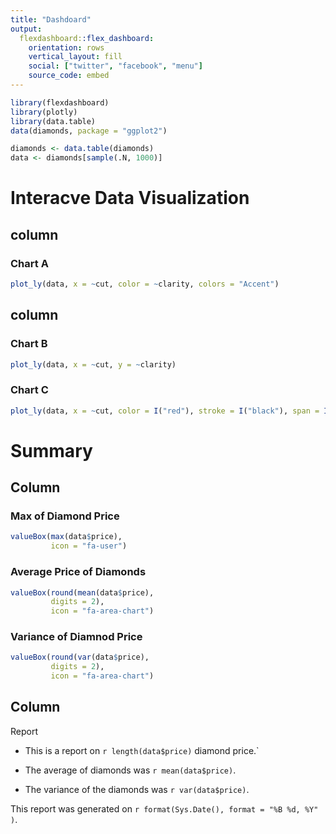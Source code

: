 ```yaml
---
title: "Dashdoard"
output: 
  flexdashboard::flex_dashboard:
    orientation: rows
    vertical_layout: fill
    social: ["twitter", "facebook", "menu"]
    source_code: embed
---
```


```r
library(flexdashboard)
library(plotly)
library(data.table)
data(diamonds, package = "ggplot2")
```

```r
diamonds <- data.table(diamonds)
data <- diamonds[sample(.N, 1000)]
```

Interacve Data Visualization
=======================================

column {data-width=650}
---------------------------------

### Chart A

```r
plot_ly(data, x = ~cut, color = ~clarity, colors = "Accent")
```
column {data-width=350}
---------------------------------

### Chart B

```r
plot_ly(data, x = ~cut, y = ~clarity)
```


### Chart C

```r
plot_ly(data, x = ~cut, color = I("red"), stroke = I("black"), span = I(2))
```



Summary {data-orientation=columns}
===============================================

Column
-----------------------------------------------

### Max of Diamond Price

```r
valueBox(max(data$price),
         icon = "fa-user")
```

### Average Price of Diamonds

```r
valueBox(round(mean(data$price),
         digits = 2),
         icon = "fa-area-chart")
```


### Variance of Diamnod Price

```r
valueBox(round(var(data$price),
         digits = 2),
         icon = "fa-area-chart")
```


Column 
-----------------------------------------

Report

* This is a report on `r length(data$price)` diamond price.`

* The average of diamonds was `r mean(data$price)`.

* The variance of the diamonds was `r var(data$price)`.

This report was generated on `r format(Sys.Date(), format = "%B %d, %Y" )`.